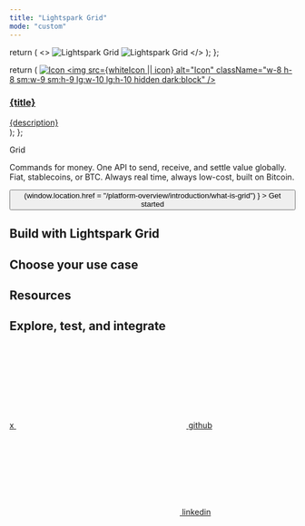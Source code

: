 ```yaml
---
title: "Lightspark Grid"
mode: "custom"
---
```


  return (
    <>
      <img
        className="h-8 sm:h-10 lg:h-12 w-auto dark:hidden"
        src="/images/grid.svg"
        alt="Lightspark Grid"
      />
      <img
        className="h-8 sm:h-10 lg:h-12 w-auto hidden dark:block"
        src="/images/grid-white.svg"
        alt="Lightspark Grid"
      />
    </>
  );
};

  return (
    <a className="group cursor-pointer pb-8 hero-card" href={href}>
      <img
        src={icon}
        alt="Icon"
        className="w-8 h-8 sm:w-9 sm:h-9 lg:w-10 lg:h-10 dark:hidden"
      />
      <img
        src={whiteIcon || icon}
        alt="Icon"
        className="w-8 h-8 sm:w-9 sm:h-9 lg:w-10 lg:h-10 hidden dark:block"
      />
      <div className="card-content">
        <h3 className="highlight">{title}</h3>
        <span>{description}</span>
      </div>
    </a>
  );
};

<div className="flex relative flex-col items-center self-stretch w-full hero">
  <div className="blue-lines w-full h-full absolute top-0 left-0 z-0" noZoom />
  <div className="flex flex-col items-center gap-[48px]">
    <div className="flex items-center title">
      <GridLogo />
      <span className="pl-[19px] text-[32px] sm:text-[48px] lg:text-[64px] leading-none inline-flex items-center h-8 sm:h-10 lg:h-12 py-0 tracking-tight">
        Grid
      </span>
    </div>
    <div className="flex justify-center subtext">
      <p>
        <span className="highlight">Commands for money.</span> One API to send,
        receive, and settle value globally. Fiat, stablecoins, or BTC. Always
        real time, always low-cost, built on Bitcoin.
      </p>
    </div>
    <div className="flex justify-center">
      <button
        className="call-to-action"
        onClick={() =>
          (window.location.href =
            "/platform-overview/introduction/what-is-grid")
        }
      >
        Get started
      </button>
    </div>
  </div>
</div>
<div className="flex usecase w-full justify-center items-center">
  <div className="section mx-auto">
    <div>
      <h2 className="highlight">Build with Lightspark Grid</h2>
      <h2>Choose your use case</h2>
    </div>
    <div className="flex flex-col">
      <div className="grid grid-cols-1 sm:grid-cols-2 lg:grid-cols-4 gap-6 w-full">
        <HeroCard
          title="Payouts & B2B"
          description="Send and receive low cost real-time payments to bank accounts worldwide through a single API"
          href="/payouts-and-b2b"
          icon="/images/IconChevronDoubleUp.svg"
        />
        <HeroCard
          title="Ramps"
          description="Convert between fiat and crypto with Grid’s on-ramp and off-ramp infrastructure"
          href="/ramps"
          icon="/images/IconArrowTopBottom.svg"
        />
        <HeroCard
          title="Rewards & cashback"
          description="Send instant Bitcoin rewards to users worldwide with a single API"
          href="/rewards"
          icon="/images/IconGift.svg"
        />
        <HeroCard
          title="Global P2P"
          description="Accept funds via bank transfers, wallets, or UMAs, and settle them in the currency of your choice"
          href="/global-p2p"
          icon="/images/IconGlobus-green.svg"
        />
      </div>
    </div>
  </div>
</div>
<div className="flex usecase w-full justify-center items-center">
  <div className="section mx-auto">
    <div>
      <h2 className="highlight">Resources</h2>
      <h2>Explore, test, and integrate</h2>
    </div>
    <div className="flex flex-col gap-8">
      <div className="grid grid-cols-1 sm:grid-cols-2 lg:grid-cols-3 gap-6 w-full">
        <HeroCard
          title="Github Repository"
          description="View the Grid API repository on GitHub."
          href="https://github.com/lightsparkdev/grid-api"
          icon="/images/github.svg"
          whiteIcon="/images/github-white.svg"
        />
        <HeroCard
          title="Tools"
          description="Test payment flows and explore how Grid handles real-time transfers."
          href="/payouts-and-b2b/platform-tools/sandbox-testing"
          icon="/images/IconHammer.svg"
          whiteIcon="/images/IconHammer-white.svg"
        />
        <HeroCard
          title="Postman collection"
          description="Explore and test Grid endpoints instantly—no setup required."
          href="/payouts-and-b2b/platform-tools/postman-collection"
          icon="/images/postman.svg"
          whiteIcon="/images/postman-white.svg"
        />
      </div>
    </div>
  </div>
</div>

<div className="flex w-full justify-center items-center mb-6">
  <div className="footer mx-auto">
    <a href="https://x.com/lightspark" target="_blank" className="h-fit">
      <span className="sr-only">x</span>
      <svg
        className="w-5 h-5 bg-gray-400 dark:bg-gray-500 hover:bg-gray-500 dark:hover:bg-gray-400"
        style={{
          maskImage: 'url("/images/x-twitter.svg")',
          maskRepeat: "no-repeat",
          maskPosition: "center center",
        }}
      ></svg>
    </a>
    <a
      href="https://github.com/lightsparkdev"
      target="_blank"
      className="h-fit"
    >
      <span className="sr-only">github</span>
      <svg
        className="w-5 h-5 bg-gray-400 dark:bg-gray-500 hover:bg-gray-500 dark:hover:bg-gray-400"
        style={{
          maskImage: 'url("/images/github.svg")',
          maskRepeat: "no-repeat",
          maskPosition: "center center",
        }}
      ></svg>
    </a>
    <a
      href="https://linkedin.com/company/lightspark-group"
      target="_blank"
      className="h-fit"
    >
      <span className="sr-only">linkedin</span>
      <svg
        className="w-5 h-5 bg-gray-400 dark:bg-gray-500 hover:bg-gray-500 dark:hover:bg-gray-400"
        style={{
          maskImage: 'url("/images/linkedin.svg")',
          maskRepeat: "no-repeat",
          maskPosition: "center center",
        }}
      ></svg>
    </a>
  </div>
</div>
